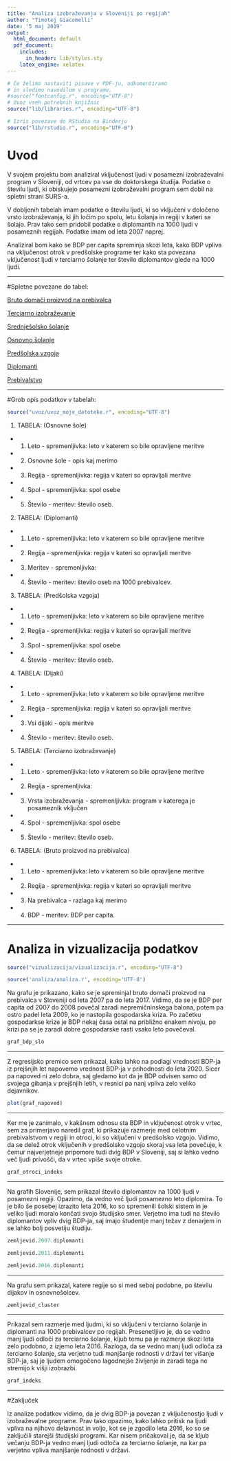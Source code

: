 ```yaml
---
title: "Analiza izobraževanja v Sloveniji po regijah"
author: "Timotej Giacomelli"
date: '5 maj 2019'
output:
  html_document: default
  pdf_document:
    includes:
      in_header: lib/styles.sty
    latex_engine: xelatex
---
```


```r
# Če želimo nastaviti pisave v PDF-ju, odkomentiramo
# in sledimo navodilom v programu.
#source("fontconfig.r", encoding="UTF-8")
# Uvoz vseh potrebnih knjižnic
source("lib/libraries.r", encoding="UTF-8")
```


```r
# Izris povezave do RStudia na Binderju
source("lib/rstudio.r", encoding="UTF-8")
```

# Uvod

V svojem projektu bom analiziral vključenost ljudi v posamezni izobraževalni program v Sloveniji, od vrtcev pa vse do doktorskega študija. Podatke o številu ljudi, ki obiskujejo posamezni izobraževalni program sem dobil na spletni strani SURS-a.

V dobljenih tabelah imam podatke o številu ljudi, ki so vključeni v določeno vrsto izobraževanja, ki jih ločim po spolu, letu šolanja in regiji v kateri se šolajo. Prav tako sem pridobil podatke o diplomantih na 1000 ljudi v posameznih regijah. Podatke imam od leta 2007 naprej.

Analiziral bom kako se BDP per capita spreminja skozi leta, kako BDP vpliva na vključenost otrok v predšolske programe ter kako sta povezana vključenost ljudi v terciarno šolanje ter število diplomantov glede na 1000 ljudi.

***

#Spletne povezane do tabel:

[Bruto domači proizvod na prebivalca](<https://pxweb.stat.si/pxweb/Dialog/varval.asp?ma=0309250S&ti=&path=../Database/Ekonomsko/03_nacionalni_racuni/30_03092_regionalni_rac/&lang=2>)

[Terciarno izobraževanje](<https://pxweb.stat.si/pxweb/Dialog/varval.asp?ma=0955072S&ti=&path=../Database/Dem_soc/09_izobrazevanje/08_terciarno_izobraz/01_09550_vpisani_splosno/&lang=2>)

[Srednješolsko šolanje](<https://pxweb.stat.si/pxweb/Dialog/varval.asp?ma=0953237S&ti=&path=../Database/Dem_soc/09_izobrazevanje/07_srednjesol_izobraz/01_09532_zac_sol_leta/&lang=2>)

[Osnovno šolanje](<https://pxweb.stat.si/pxweb/Dialog/varval.asp?ma=0952751S&ti=&path=../Database/Dem_soc/09_izobrazevanje/04_osnovnosol_izobraz/01_09527_zac_sol_leta/&lang=2>)

[Predšolska vzgoja](<https://pxweb.stat.si/pxweb/Dialog/varval.asp?ma=0952532S&ti=&path=../Database/Dem_soc/09_izobrazevanje/03_predsol_vzgoja/01_09525_otroci_vrtci/&lang=2>)

[Diplomanti](<https://pxweb.stat.si/pxweb/Dialog/varval.asp?ma=0955481S&ti=&path=../Database/Dem_soc/09_izobrazevanje/08_terciarno_izobraz/02_09554_diplomanti_splosno/&lang=2>)

[Prebivalstvo](<https://pxweb.stat.si/pxweb/Dialog/varval.asp?ma=0775370S&ti=&path=../Database/Dem_soc/07_trg_dela/90_arhivski_podatki/03_akt_preb_let_arhiv/&lang=2>)


***


#Grob opis podatkov v tabelah:

```r
source("uvoz/uvoz_moje_datoteke.r", encoding="UTF-8")
```

1. TABELA: (Osnovne šole)
- 1.  Leto - spremenljivka: leto v katerem so bile opravljene meritve
- 2.  Osnovne šole - opis kaj merimo
- 3.  Regija - spremenljivka: regija v kateri so opravljali meritve
- 4.  Spol - spremenljivka: spol osebe
- 5.  Število - meritev: število oseb.

2. TABELA: (Diplomanti)
- 1.  Leto - spremenljivka: leto v katerem so bile opravljene meritve
- 2.  Regija - spremenljivka: regija v kateri so opravljali meritve
- 3.  Meritev - spremenljivka:
- 4.  Število - meritev: število oseb na 1000 prebivalcev.

3. TABELA: (Predšolska vzgoja)
- 1.  Leto - spremenljivka: leto v katerem so bile opravljene meritve
- 2.  Regija - spremenljivka: regija v kateri so opravljali meritve
- 3.  Spol - spremenljivka: spol osebe
- 4.  Število - meritev: število oseb.

4. TABELA: (Dijaki)
- 1.  Leto - spremenljivka: leto v katerem so bile opravljene meritve
- 2.  Regija - spremenljivka: regija v kateri so opravljali meritve
- 3.  Vsi dijaki - opis meritve
- 4.  Število - meritev: število oseb.


5. TABELA: (Terciarno izobraževanje)
- 1.  Leto - spremenljivka: leto v katerem so bile opravljene meritve
- 2.  Regija - spremenljivka:
- 3.  Vrsta izobraževanja - spremenljivka: program v katerega je posameznik vključen
- 4.  Spol - spremenljivka: spol osebe
- 5.  Število - meritev: število oseb.

6. TABELA: (Bruto proizvod na prebivalca)
- 1.  Leto - spremenljivka: leto v katerem so bile opravljene meritve
- 2.  Regija - spremenljivka: regija v kateri so opravljali meritve
- 3.  Na prebivalca - razlaga kaj merimo
- 4.  BDP - meritev: BDP per capita.

***

# Analiza in vizualizacija podatkov

```r
source("vizualizacija/vizualizacija.r", encoding="UTF-8")
```


```r
source('analiza/analiza.r', encoding='UTF-8')
```

Na grafu je prikazano, kako se je spreminjal bruto domači proizvod na prebivalca v Sloveniji od leta 2007 pa do leta 2017. Vidimo, da se je BDP per capita od 2007 do 2008 povečal zaradi nepremičninskega balona, potem pa ostro padel leta 2009, ko je nastopila gospodarska kriza. Po začetku gospodarkse krize je BDP nekaj časa ostal na približno enakem nivoju, po krizi pa se je zaradi dobre gospodarske rasti vsako leto povečeval.

```r

graf_bdp_slo

```

***

Z regresijsko premico sem prikazal, kako lahko na podlagi vrednosti BDP-ja iz prejšnjih let napovemo vrednost BDP-ja v prihodnosti do leta 2020. Sicer pa napoved ni zelo dobra, saj gledamo kot da je BDP odvisen samo od svojega gibanja v prejšnjih letih, v resnici pa nanj vpliva zelo veliko dejavnikov.

```r

plot(graf_napoved)

```


***

Ker me je zanimalo, v kakšnem odnosu sta BDP in vključenost otrok v vrtec, sem za primerjavo naredil graf, ki prikazuje razmerje med celotnim prebivalstvom v regiji in otroci, ki so vključeni v predšolsko vzgojo. Vidimo, da se delež otrok vključenih v predšolsko vzgojo skoraj vsa leta povečuje, k čemur najverjetneje pripomore tudi dvig BDP v Sloveniji, saj si lahko vedno več ljudi privošči, da v vrtec vpiše svoje otroke.

```r

graf_otroci_indeks

```



***

Na grafih Slovenije, sem prikazal število diplomantov na 1000 ljudi v posamezni regiji. Opazimo, da vedno več ljudi posamezno leto diplomira. To je  bilo še posebej izrazito leta 2016, ko so spremenili šolski sistem in je veliko ljudi moralo končati svojo študijsko smer. Verjetno ima tudi na število diplomantov vpliv dvig BDP-ja, saj imajo študentje manj težav z denarjem in se lahko bolj posvetiju študiju.

```r

zemljevid.2007.diplomanti

zemljevid.2011.diplomanti

zemljevid.2016.diplomanti

```



***
Na grafu sem prikazal, katere regije so si med seboj podobne, po številu dijakov in osnovnošolcev.

```r

zemljevid_cluster

```


***

Prikazal sem razmerje med ljudmi, ki so vključeni v terciarno šolanje in diplomanti na 1000 prebivalcev po regijah. Presenetljivo je, da se vedno manj ljudi odloči za terciarno šolanje, kljub temu pa je razmerje skozi leta zelo podobno, z izjemo leta 2016. Razloga, da se vedno manj ljudi odloča za terciarno šolanje, sta verjetno tudi manjšanje rodnosti v državi ter višanje BDP-ja, saj je ljudem omogočeno lagodnejše življenje in zaradi tega ne stremijo k višji izobrazbi.


```r


graf_indeks

```


***
#Zaključek

Iz analize podatkov vidimo, da je dvig BDP-ja povezan z vključenostjo ljudi v izobraževalne programe. Prav tako opazimo, kako lahko pritisk na ljudi vpliva na njihovo delavnost in voljo, kot se je zgodilo leta 2016, ko so se zaključili starejši študijski programi. Kar nisem pričakoval je, da se kljub večanju BDP-ja vedno manj ljudi odloča za terciarno šolanje, na kar pa verjetno vpliva manjšanje rodnosti v državi.



